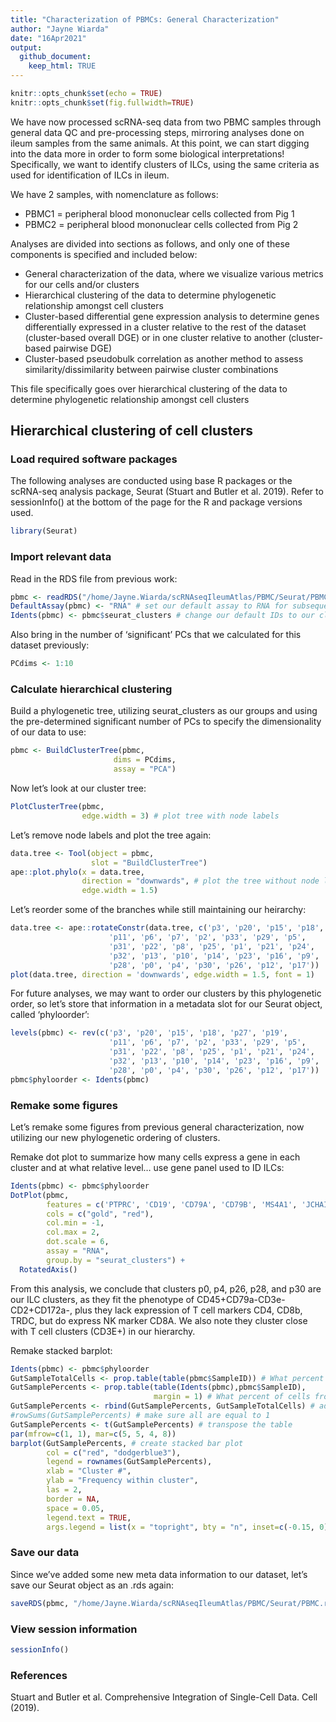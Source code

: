 ```yaml
---
title: "Characterization of PBMCs: General Characterization"
author: "Jayne Wiarda"
date: "16Apr2021"
output: 
  github_document: 
    keep_html: TRUE
---
```


```r
knitr::opts_chunk$set(echo = TRUE)
knitr::opts_chunk$set(fig.fullwidth=TRUE)
```

We have now processed scRNA-seq data from two PBMC samples through general data QC and pre-processing steps, mirroring analyses done on ileum samples from the same animals. At this point, we can start digging into the data more in order to form some biological interpretations! Specifically, we want to identify clusters of ILCs, using the same criteria as used for identification of ILCs in ileum. 

We have 2 samples, with nomenclature as follows:

* PBMC1 = peripheral blood mononuclear cells collected from Pig 1
* PBMC2 = peripheral blood mononuclear cells collected from Pig 2

Analyses are divided into sections as follows, and only one of these components is specified and included below:

* General characterization of the data, where we visualize various metrics for our cells and/or clusters
* Hierarchical clustering of the data to determine phylogenetic relationship amongst cell clusters
* Cluster-based differential gene expression analysis to determine genes differentially expressed in a cluster relative to the rest of the dataset (cluster-based overall DGE) or in one cluster relative to another (cluster-based pairwise DGE)
* Cluster-based pseudobulk correlation as another method to assess similarity/dissimilarity between pairwise cluster combinations

This file specifically goes over hierarchical clustering of the data to determine phylogenetic relationship amongst cell clusters

## Hierarchical clustering of cell clusters

### Load required software packages

The following analyses are conducted using base R packages or the scRNA-seq analysis package, Seurat (Stuart and Butler et al. 2019). Refer to sessionInfo() at the bottom of the page for the R and package versions used.

```r
library(Seurat)         
```

### Import relevant data 

Read in the RDS file from previous work:

```r
pbmc <- readRDS("/home/Jayne.Wiarda/scRNAseqIleumAtlas/PBMC/Seurat/PBMC.rds") 
DefaultAssay(pbmc) <- "RNA" # set our default assay to RNA for subsequent work
Idents(pbmc) <- pbmc$seurat_clusters # change our default IDs to our cluster assignments
```

Also bring in the number of 'significant' PCs that we calculated for this dataset previously:

```r
PCdims <- 1:10
```

### Calculate hierarchical clustering

Build a phylogenetic tree, utilizing seurat_clusters as our groups and using the pre-determined significant number of PCs to specify the dimensionality of our data to use:

```r
pbmc <- BuildClusterTree(pbmc, 
                       dims = PCdims, 
                       assay = "PCA")
```

Now let's look at our cluster tree:

```r
PlotClusterTree(pbmc, 
                edge.width = 3) # plot tree with node labels
```

Let's remove node labels and plot the tree again:

```r
data.tree <- Tool(object = pbmc, 
                  slot = "BuildClusterTree") 
ape::plot.phylo(x = data.tree, 
                direction = "downwards", # plot the tree without node labels
                edge.width = 1.5)
```

Let's reorder some of the branches while still maintaining our heirarchy:

```r
data.tree <- ape::rotateConstr(data.tree, c('p3', 'p20', 'p15', 'p18', 'p27', 'p19', 
                      'p11', 'p6', 'p7', 'p2', 'p33', 'p29', 'p5', 
                      'p31', 'p22', 'p8', 'p25', 'p1', 'p21', 'p24',
                      'p32', 'p13', 'p10', 'p14', 'p23', 'p16', 'p9', 
                      'p28', 'p0', 'p4', 'p30', 'p26', 'p12', 'p17'))
plot(data.tree, direction = 'downwards', edge.width = 1.5, font = 1)
```

For future analyses, we may want to order our clusters by this phylogenetic order, so let's store that information in a metadata slot for our Seurat object, called 'phyloorder':

```r
levels(pbmc) <- rev(c('p3', 'p20', 'p15', 'p18', 'p27', 'p19', 
                      'p11', 'p6', 'p7', 'p2', 'p33', 'p29', 'p5', 
                      'p31', 'p22', 'p8', 'p25', 'p1', 'p21', 'p24',
                      'p32', 'p13', 'p10', 'p14', 'p23', 'p16', 'p9', 
                      'p28', 'p0', 'p4', 'p30', 'p26', 'p12', 'p17')) 
pbmc$phyloorder <- Idents(pbmc)
```

### Remake some figures

Let's remake some figures from previous general characterization, now utilizing our new phylogenetic ordering of clusters.

Remake dot plot to summarize how many cells express a gene in each cluster and at what relative level... use gene panel used to ID ILCs:

```r
Idents(pbmc) <- pbmc$phyloorder
DotPlot(pbmc, 
        features = c('PTPRC', 'CD19', 'CD79A', 'CD79B', 'MS4A1', 'JCHAIN', 'CD3E', 'CD3G', 'CD2', 'CD8A',  'TRDC', 'CD4', 'CD8B', 'ENSSSCG00000028461', 'CD68', 'CSF2RB', 'ICAM1'),
        cols = c("gold", "red"), 
        col.min = -1, 
        col.max = 2,
        dot.scale = 6,
        assay = "RNA",
        group.by = "seurat_clusters") +
  RotatedAxis()
```

From this analysis, we conclude that clusters p0, p4, p26, p28, and p30 are our ILC clusters, as they fit the phenotype of CD45+CD79a-CD3e-CD2+CD172a-, plus they lack expression of T cell markers CD4, CD8b, TRDC, but do express NK marker CD8A. We also note they cluster close with T cell clusters (CD3E+) in our hierarchy.

Remake stacked barplot:

```r
Idents(pbmc) <- pbmc$phyloorder
GutSampleTotalCells <- prop.table(table(pbmc$SampleID)) # What percent of total cells are from each sample?
GutSamplePercents <- prop.table(table(Idents(pbmc),pbmc$SampleID), 
                                margin = 1) # What percent of cells from each cluster belong to each sample?
GutSamplePercents <- rbind(GutSamplePercents, GutSampleTotalCells) # add row of overall percentages to table
#rowSums(GutSamplePercents) # make sure all are equal to 1
GutSamplePercents <- t(GutSamplePercents) # transpose the table
par(mfrow=c(1, 1), mar=c(5, 5, 4, 8))
barplot(GutSamplePercents, # create stacked bar plot
        col = c("red", "dodgerblue3"), 
        legend = rownames(GutSamplePercents),
        xlab = "Cluster #", 
        ylab = "Frequency within cluster", 
        las = 2,
        border = NA,
        space = 0.05,
        legend.text = TRUE, 
        args.legend = list(x = "topright", bty = "n", inset=c(-0.15, 0)))
```

### Save our data

Since we've added some new meta data information to our dataset, let's save our Seurat object as an .rds again:

```r
saveRDS(pbmc, "/home/Jayne.Wiarda/scRNAseqIleumAtlas/PBMC/Seurat/PBMC.rds")
```

### View session information

```r
sessionInfo()
```

### References

Stuart and Butler et al. Comprehensive Integration of Single-Cell Data. Cell (2019).
